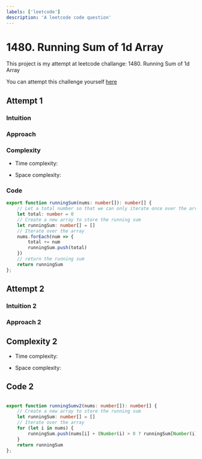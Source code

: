 ```yaml
---
labels: ['leetcode']
description: 'A leetcode code question'
---
```


# 1480. Running Sum of 1d Array

This project is my attempt at leetcode challange: 1480. Running Sum of 1d Array

You can attempt this challenge yourself [here](https://leetcode.com/problems/running-sum-of-1d-array)

## Attempt 1

### Intuition
<!-- Describe your first thoughts on how to solve this problem. -->

### Approach
<!-- Describe your approach to solving the problem. -->

### Complexity

- Time complexity:

<!-- Add your time complexity here, e.g. $$O(n)$$ -->

- Space complexity:

<!-- Add your space complexity here, e.g. $$O(n)$$ -->

### Code

```ts
export function runningSum(nums: number[]): number[] {
    // Let a total number so that we can only iterate once over the array
    let total: number = 0
    // Create a new array to store the running sum
    let runningSum: number[] = []
    // Iterate over the array
    nums.forEach(num => {
        total += num
        runningSum.push(total)
    })
    // return the running sum
    return runningSum
};
```

## Attempt 2

### Intuition 2

<!-- Describe your first thoughts on how to solve this problem. -->

### Approach 2

<!-- Describe your approach to solving the problem. -->

## Complexity 2

- Time complexity:

<!-- Add your time complexity here, e.g. $$O(n)$$ -->

- Space complexity:
<!-- Add your space complexity here, e.g. $$O(n)$$ -->

## Code 2

```ts

export function runningSumv2(nums: number[]): number[] {
    // Create a new array to store the running sum
    let runningSum: number[] = []
    // Iterate over the array
    for (let i in nums) {
        runningSum.push(nums[i] + (Number(i) > 0 ? runningSum[Number(i) - 1] : 0))
    }
    return runningSum
};

```

